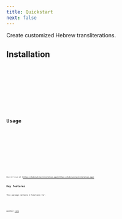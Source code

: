 ```yaml
---
title: Quickstart
next: false
---
```



Create customized Hebrew transliterations.

## Installation

<Tabs syncKey="runtime">
  <TabItem label="node" icon="node">
    <Code code={"npm i hebrew-transliteration"} lang="bash" frame="code" />
  </TabItem>
  <TabItem label="deno" icon="deno">
    <Code code={`import { transliterate } from "npm:hebrew-transliteration";`} lang="ts" frame="code" />
  </TabItem>
  <TabItem label="browser" icon="laptop">
    <Code code={`import { transliterate } from "https://esm.sh/hebrew-transliteration";`} lang="js" frame="code" />
  </TabItem>
</Tabs>

## Usage

<Tabs syncKey="runtime">
  <TabItem label="ESM" icon="seti:javascript">
    <Code
      code={`import { transliterate } from "hebrew-transliteration";\nconst str = "בְּרֵאשִׁ֖ית";\nconsole.log(transliterate(str));\n// bǝrēʾšît;`}
      lang="js"
      frame="code"
    />
  </TabItem>
  <TabItem label="CommonJS" icon="node">
    <Code
      code={`const heb = require("hebrew-transliteration");\nconst str = "בְּרֵאשִׁ֖ית";\nconsole.log(heb.transliterate(str));\n// bǝrēʾšît;`}
      lang="js"
      frame="code"
    />
  </TabItem>
  <TabItem label="deno" icon="deno">
    <Code
      code={`import { transliterate } from "npm:hebrew-transliteration";\nconst str = "בְּרֵאשִׁ֖ית";\nconsole.log(transliterate(str));\n// bǝrēʾšît;`}
      lang="ts"
      frame="code"
    />
  </TabItem>
  <TabItem label="browser" icon="laptop">
    <Code
      code={`import { transliterate } from "https://esm.sh/hebrew-transliteration";\nconst str = "בְּרֵאשִׁ֖ית";\nconsole.log(transliterate(str));\n// bǝrēʾšît;`}
      lang="ts"
      frame="code"
    />
  </TabItem>
</Tabs>

Use it live at [https://hebrewtransliteration.app](https://hebrewtransliteration.app)

## Key features

This package contains 3 functions for:

<LinkCard
  title="Transliteration"
  href="/api/functions/transliterate"
  description="Create customized transliterations"
/>
<LinkCard title="Removing Niqqud" href="/api/functions/remove" description="Remove accent marks and vowel points" />
<LinkCard
  title="Sequencing Text"
  href="/api/functions/sequence"
  description="Sequence characters according to the SBL Hebrew font manual"
/>

Another [link](/api/functions/transliterate)
